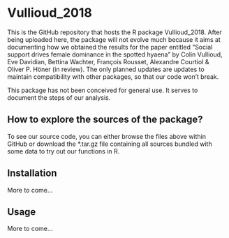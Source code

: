 # Vullioud_2018

This is the GitHub repository that hosts the R package Vullioud_2018.
After being uploaded here, the package will not evolve much because it aims at documenting how we obtained the
results for the paper entitled "Social support drives female dominance in the spotted hyaena" by Colin Vullioud,
Eve Davidian, Bettina Wachter, François Rousset, Alexandre Courtiol & Oliver P. Höner (in review).
The only planned updates are updates to maintain compatibility with other packages, so that our code won't break.

This package has not been conceived for general use. It serves to document the
steps of our analysis.


## How to explore the sources of the package?

To see our source code, you can either browse the files above within GitHub or 
download the *.tar.gz file containing all sources bundled with some data to 
try out our functions in R.


## Installation

More to come...


## Usage

More to come...
